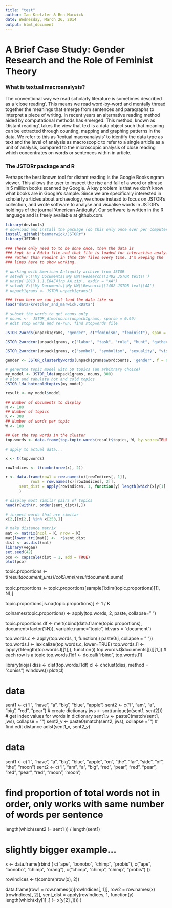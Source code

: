 ```yaml
---
title: "test"
author: Ian Kretzler & Ben Marwick
date: Wednesday, March 26, 2014
output: html_document
---
```


# A Brief Case Study: Gender Research and the Role of Feminist Theory

### What is textual macroanalysis?

The conventional way we read scholarly literature is sometimes 
described as a 'close reading'. This means we read word-by-word
and mentally thread together the meanings that emerge from sentences and paragraphs to interpret a piece of writing. In recent years an alternative reading method aided by computational methods has emerged. This method, known as 'distant reading', takes the view that text is a data object such that meaning can be extracted through counting, mapping and graphing patterns in 
the data. We refer to this as 'textual macroanalysis' 
to identify the data type as text and the level of analysis 
as macroscopic to refer to a single article as a unit of 
analysis, compared to the microscopic analysis of close reading
which concentrates on words or sentences within in article.

### The JSTORr package and R

Perhaps the best known tool for distant reading is the Google
Books ngram viewer. This allows the user to inspect the rise
and fall of a word or phrase in 5 million books scanned by Google. A key problem is that we don't know what books are in Google's
sample. Since we are specifically interested in scholarly articles about archaeology, we chose instead to focus on JSTOR's collection, and wrote software to analyse and visualise words
in JSTOR's holdings of the journal 'American Antiquity'. Our software is written in the R language and is freely available
at github.com.


```r
library(devtools)
# download and install the package (do this only once ever per computer)
install_github("benmarwick/JSTORr")
library(JSTORr)
```


```r
### These only need to to be done once, then the data is 
### kept in a Rdata file and that file is loaded for interactive analyis
### rather than readint in thte CSV files every time. I'm keeping the
### lines here to show working.

# working with American Antiquity archive from JSTOR
# setwd('F:\\My Documents\\My UW\\Research\\1402 JSTOR text\\')
# unzip('2013.1.1.E84E4jrp.AA.zip', exdir = "AA")
# setwd('F:\\My Documents\\My UW\\Research\\1402 JSTOR text\\AA')
# unpack1grams <- JSTOR_unpack1grams()

### from here we can just load the data like so
load("data/kretzler_and_marwick.RData")
```


```r
# subset the words to get nouns only
# nouns <-  JSTOR_dtmofnouns(unpack1grams, sparse = 0.99)
# edit stop words and re-run, find stopwords file
```


```r
JSTOR_2words(unpack1grams, "gender", c("feminism", "feminist"), span = 0.55, yearfrom = 1980)
```

```r
JSTOR_2wordcor(unpack1grams, c("labor", "task", "role", "hunt", "gather", "hunter", "gatherer"), c("gender"), span = 0.7)
```

```r
JSTOR_2wordcor(unpack1grams, c("symbol", "symbolism", "sexuality", "visual", "representation", "symbolic","identity", "materiality", "ethnicity", "queer", "engender"), c("gender"), span = 0.6)
```


```r
gender <- JSTOR_clusterbywords(unpack1grams$wordcounts, 'gender', f = 0.01)
```





```r
# generate topic model with 50 topics (an arbitrary choice)
my_model <- JSTOR_lda(unpack1grams, nouns, 300)
# plot and tabulate hot and cold topics
JSTOR_lda_hotncoldtopics(my_model)
```


```r
result <- my_model$model

## Number of documents to display
N <- 100
## Number of topics
K <- 300
## Number of words per topic
W <- 100

## Get the top words in the cluster
top.words <- data.frame(top.topic.words(result$topics, W, by.score=TRUE))

```



```r
# apply to actual data...

x <- t(top.words)

rowIndices <- t(combn(nrow(x), 2))

r <- data.frame(row1 = row.names(x)[rowIndices[, 1]], 
           row2 = row.names(x)[rowIndices[, 2]],
      sent_dist = apply(rowIndices, 1, function(y) length(which(x[y[1] , ] !=  x[y[2] , ])) / ncol(x))
      )

# display most similar pairs of topics
head(r[with(r, order(sent_dist)),])

# inspect words that are similar
x[2,][x[2,] %in% x[253,]]

# make distance matrix
mat <- matrix(ncol = K, nrow = K)
mat[lower.tri(mat)] <-  r$sent_dist
dist <- as.dist(mat)
library(vegan)
set.seed(42)
pco <- capscale(dist ~ 1, add = TRUE)
plot(pco)

```


topic.proportions <- t(result$document_sums) / colSums(result$document_sums)

topic.proportions <- topic.proportions[sample(1:dim(topic.proportions)[1], N),]

topic.proportions[is.na(topic.proportions)] <-  1 / K

colnames(topic.proportions) <- apply(top.words, 2, paste, collapse=" ")

topic.proportions.df <- melt(cbind(data.frame(topic.proportions),
                                   document=factor(1:N)),
                                   variable.name="topic",
                                  id.vars = "document") 
                               
                               
top.words.c <- apply(top.words, 1, function(i) paste0(i, collapse = " "))
top.words.l <- lexicalize(top.words.c, lower=TRUE)
top.words.l1 <- lapply(1:length(top.words.l[[1]]), function(i) top.words.l$documents[[i]][1,])
# each row is a topic
top.words.l1df <- do.call("rbind", top.words.l1)

library(rioja)
diss <- dist(top.words.l1df)
cl <- chclust(diss, method = "coniss")
windows()
plot(cl)                               
                               
# data
sent1 <- c("I", "have", "a", "big", "blue", "apple")
sent2 <- c("I", "am", "a", "big", "red", "pear")
# create dictionary
jws <- sort(unique(c(sent1, sent2)))
# get index values for words in dictionary
sent1_v <-  paste0(match(sent1, jws), collapse = "")
sent2_v <-  paste0(match(sent2, jws), collapse = "")
# find edit distance
adist(sent1_v, sent2_v)


# data
sent1 <- c("I", "have", "a", "big", "blue", "apple", "on", "the", "far", "side", "of", "the", "moon")
sent2 <- c("I", "am", "a", "big", "red", "pear", "red", "pear", "red", "pear", "red", "moon", 'moon')

# find proportion of total words not in order, only works with same number of words per sentence
length(which(sent2 != sent1 )) / length(sent1)

# slightly bigger example...

x <-  data.frame(rbind (  c("ape", "bonobo", "chimp", "probis"), 
                          c("ape", "bonobo", "chimp", "orang"), 
                          c("chimp", "chimp", "chimp", "probis")
                       ))

rowIndices <- t(combn(nrow(x), 2))

data.frame(row1 = row.names(x)[rowIndices[, 1]], 
           row2 = row.names(x)[rowIndices[, 2]],
      sent_dist = apply(rowIndices, 1, function(y) length(which(x[y[1] ,] !=  x[y[2] ,])))
      )
